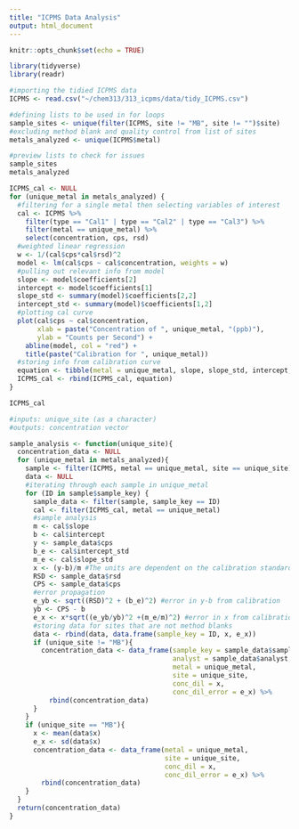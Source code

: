 ```yaml
---
title: "ICPMS Data Analysis"
output: html_document
---
```


```r
knitr::opts_chunk$set(echo = TRUE)
```

```r
library(tidyverse)
library(readr)
```

```r
#importing the tidied ICPMS data
ICPMS <- read.csv("~/chem313/313_icpms/data/tidy_ICPMS.csv")

```

```r
#defining lists to be used in for loops
sample_sites <- unique(filter(ICPMS, site != "MB", site != "")$site)
#excluding method blank and quality control from list of sites
metals_analyzed <- unique(ICPMS$metal)

#preview lists to check for issues
sample_sites
metals_analyzed
```

```r
ICPMS_cal <- NULL
for (unique_metal in metals_analyzed) {
  #filtering for a single metal then selecting variables of interest
  cal <- ICPMS %>%
    filter(type == "Cal1" | type == "Cal2" | type == "Cal3") %>%
    filter(metal == unique_metal) %>%
    select(concentration, cps, rsd)
  #weighted linear regression
  w <- 1/(cal$cps*cal$rsd)^2
  model <- lm(cal$cps ~ cal$concentration, weights = w)
  #pulling out relevant info from model
  slope <- model$coefficients[2]
  intercept <- model$coefficients[1]
  slope_std <- summary(model)$coefficients[2,2]
  intercept_std <- summary(model)$coefficients[1,2]
  #plotting cal curve
  plot(cal$cps ~ cal$concentration,
       xlab = paste("Concentration of ", unique_metal, "(ppb)"),
       ylab = "Counts per Second") +
    abline(model, col = "red") +
    title(paste("Calibration for ", unique_metal))
  #storing info from calibration curve
  equation <- tibble(metal = unique_metal, slope, slope_std, intercept, intercept_std)
  ICPMS_cal <- rbind(ICPMS_cal, equation)
}

ICPMS_cal
```

```r
#inputs: unique_site (as a character)
#outputs: concentration vector

sample_analysis <- function(unique_site){
  concentration_data <- NULL
  for (unique_metal in metals_analyzed){
    sample <- filter(ICPMS, metal == unique_metal, site == unique_site)
    data <- NULL
    #iterating through each sample in unique_metal
    for (ID in sample$sample_key) {
      sample_data <- filter(sample, sample_key == ID)
      cal <- filter(ICPMS_cal, metal == unique_metal)
      #sample analysis
      m <- cal$slope
      b <- cal$intercept
      y <- sample_data$cps
      b_e <- cal$intercept_std
      m_e <- cal$slope_std
      x <- (y-b)/m #The units are dependent on the calibration standards (Kg/mL)
      RSD <- sample_data$rsd
      CPS <- sample_data$cps
      #error propagation
      e_yb <- sqrt((RSD)^2 + (b_e)^2) #error in y-b from calibration
      yb <- CPS - b
      e_x <- x*sqrt((e_yb/yb)^2 +(m_e/m)^2) #error in x from calibration
      #storing data for sites that are not method blanks
      data <- rbind(data, data.frame(sample_key = ID, x, e_x))
      if (unique_site != "MB"){
        concentration_data <- data_frame(sample_key = sample_data$sample_key,
                                         analyst = sample_data$analyst,
                                         metal = unique_metal,
                                         site = unique_site,
                                         conc_dil = x,
                                         conc_dil_error = e_x) %>%
          rbind(concentration_data)
      }
    }
    if (unique_site == "MB"){
      x <- mean(data$x)
      e_x <- sd(data$x)
      concentration_data <- data_frame(metal = unique_metal,
                                       site = unique_site,
                                       conc_dil = x,
                                       conc_dil_error = e_x) %>%
        rbind(concentration_data)
    }
  }
  return(concentration_data)
}
```









